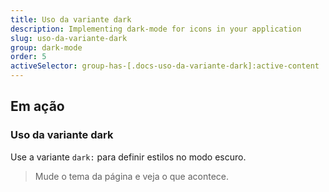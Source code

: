 ```yaml
---
title: Uso da variante dark
description: Implementing dark-mode for icons in your application
slug: uso-da-variante-dark
group: dark-mode
order: 5
activeSelector: group-has-[.docs-uso-da-variante-dark]:active-content
---
```


## Em ação
### Uso da variante dark

Use a variante `dark:` para definir estilos no modo escuro.

> Mude o tema da página e veja o que acontece.
